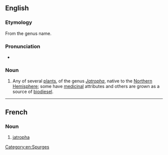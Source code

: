 {{also|Jatropha}}
==English==
{{wikipedia}}

===Etymology===
From the genus name.

===Pronunciation===
* {{a|UK}} {{IPA|en|/ˈdʒatɹəfə/}}

===Noun===
{{en-noun}}

# Any of several [[plant]]s, of the genus ''[[Jatropha]]'', native to the [[Northern Hemisphere]]; some have [[medicinal]] attributes and others are grown as a source of [[biodiesel]].

[[Category:en:Spurges]]

----

==French==

===Noun===
{{fr-noun|mf}}
# [[#English|jatropha]]

{{C|fr|Plants}}
